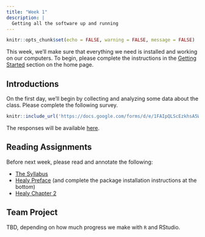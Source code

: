 ```yaml
---
title: "Week 1"
description: |
  Getting all the software up and running
---
```


```r
knitr::opts_chunk$set(echo = FALSE, warning = FALSE, message = FALSE)
```

This week, we'll make sure that everything we need is installed and working on our computers. To begin, please complete the instructions in the [Getting Started](index.html#getting-started) section on the home page.

## Introductions

On the first day, we'll begin by collecting and analyzing some data about the class. Please complete the following survey.

```r
knitr::include_url('https://docs.google.com/forms/d/e/1FAIpQLScEzkhsA5Wpk3P5TUh7vlvOs4H2I529JUfKIZE7JVv1uMYzuw/viewform?usp=sf_link')
```

The responses will be available [here](https://docs.google.com/spreadsheets/d/16ypLtjvU_xzGKjRGKkOlQTfPgBppFUBTjOX0qYgkPwE/edit?resourcekey#gid=100775541).

## Reading Assignments

Before next week, please read and annotate the following:

- [The Syllabus](syllabus/POLS-3230-syllabus.pdf)
- [Healy Preface](https://socviz.co/index.html#preface) (and complete the package installation instructions at the bottom)
- [Healy Chapter 2](https://socviz.co/gettingstarted.html#gettingstarted)

## Team Project

TBD, depending on how much progress we make with `R` and RStudio.